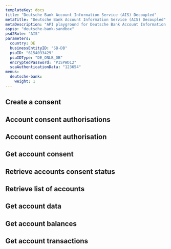```yaml
---
templateKey: docs
title: "Deutsche Bank Account Information Service (AIS) Decoupled"
metaTitle: "Deutsche Bank Account Information Service (AIS) Decoupled"
metaDescription: "API playground for Deutsche Bank Account Information Service (AIS) Decoupled"
aspsp: "deutsche-bank-sandbox"
psd2Role: "AIS"
parameters:
  country: DE
  businessEntityID: "SB-DB"
  psuID: "6154033429"
  psuIDType: "DE_ONLB_DB"
  encryptedPassword: "PISPWD12"
  scaAuthenticationData: "123654"
menus:
  deutsche-bank: 
    weight: 1
---
```







  <step>

  ## Create a consent

  <StepCreateAccountConsent />
  </step>
  <step>

  ## Account consent authorisations

  <StepAccountConsentAuthorisations/>
  </step>
  <step>

  ## Account consent authorisation

  <StepAccountConsentAuthorisation/>
  </step>
  <step>

  ## Get account consent

  <StepGetAccountConsent/>
  </step>
  <step>

  ## Retrieve accounts consent status

  <AccountConsentStatus/>
  </step>
  <step>

  ## Retrieve list of accounts

  <StepAccounts/>
  </step>
  <step>

  ## Get account data

  <StepAccount/>
  </step>
  <step>

  ## Get account balances

  <StepBalances/>
  </step>
  <step>

  ## Get account transactions

  <StepTransactions/>
  </step>
